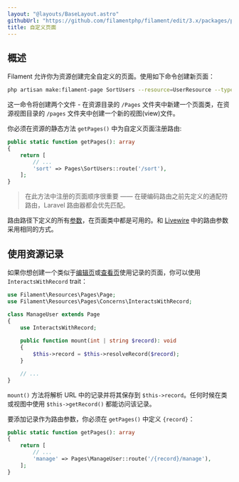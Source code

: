 ```yaml
---
layout: "@layouts/BaseLayout.astro"
githubUrl: "https://github.com/filamentphp/filament/edit/3.x/packages/panels/docs/03-resources/10-custom-pages.md"
title: 自定义页面
---
```


## 概述

Filament 允许你为资源创建完全自定义的页面。使用如下命令创建新页面：

```bash
php artisan make:filament-page SortUsers --resource=UserResource --type=custom
```

这一命令将创建两个文件 - 在资源目录的 `/Pages` 文件夹中新建一个页面类，在资源视图目录的 `/pages` 文件夹中创建一个新的视图(view)文件。

你必须在资源的静态方法 `getPages()` 中为自定义页面注册路由:

```php
public static function getPages(): array
{
    return [
        // ...
        'sort' => Pages\SortUsers::route('/sort'),
    ];
}
```

> 在此方法中注册的页面顺序很重要 —— 在硬编码路由之前先定义的通配符路由，Laravel 路由器都会优先匹配。

路由路径下定义的所有[参数](https://laravel.com/docs/routing#route-parameters)，在页面类中都是可用的。和 [Livewire](https://laravel-livewire.com/docs/rendering-components#route-params) 中的路由参数采用相同的方式。

## 使用资源记录

如果你想创建一个类似于[编辑页](editing-records)或[查看页](viewing-records)使用记录的页面，你可以使用 `InteractsWithRecord` trait：

```php
use Filament\Resources\Pages\Page;
use Filament\Resources\Pages\Concerns\InteractsWithRecord;

class ManageUser extends Page
{
    use InteractsWithRecord;
    
    public function mount(int | string $record): void
    {
        $this->record = $this->resolveRecord($record);
    }

    // ...
}
```

`mount()` 方法将解析 URL 中的记录并将其保存到 `$this->record`。任何时候在类或视图中使用 `$this->getRecord()` 都能访问该记录。

要添加记录作为路由参数，你必须在 `getPages()` 中定义 `{record}`：

```php
public static function getPages(): array
{
    return [
        // ...
        'manage' => Pages\ManageUser::route('/{record}/manage'),
    ];
}
```
